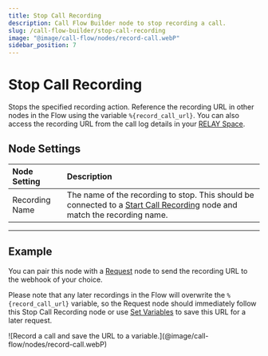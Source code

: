 ---
title: Stop Call Recording
description: Call Flow Builder node to stop recording a call.
slug: /call-flow-builder/stop-call-recording
image: "@image/call-flow/nodes/record-call.webP"
sidebar_position: 7
---


# Stop Call Recording

Stops the specified recording action. 
Reference the recording URL in other nodes in the Flow using the variable `%{record_call_url}`.
You can also access the recording URL from the call log details in your [RELAY Space](https://my.signalwire.com/?page=relay).


## **Node Settings**

| Node Setting   | Description                                                                                                                                                   |
|:---------------|:--------------------------------------------------------------------------------------------------------------------------------------------------------------|
| Recording Name | The name of the recording to stop. This should be connected to a [Start Call Recording](../start_call_recording/index.mdx) node and match the recording name. |

---

## **Example**

You can pair this node with a [Request](../request/index.mdx) node to send the recording URL to the webhook of your choice. 

Please note that any later recordings in the Flow will overwrite the `%{record_call_url}` variable, 
so the Request node should immediately follow this Stop Call Recording node or use 
[Set Variables](../set_variables/index.mdx) to save this URL for a later request.

<Frame caption="Record a call and save the URL to a variable.">
![Record a call and save the URL to a variable.](@image/call-flow/nodes/record-call.webP)
</Frame>
